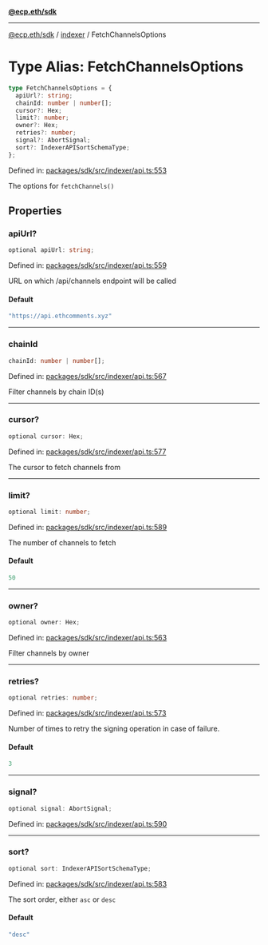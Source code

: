 [**@ecp.eth/sdk**](../../index.mdx)

***

[@ecp.eth/sdk](/sdk-reference/index.mdx) / [indexer](/sdk-reference/indexer/index.mdx) / FetchChannelsOptions

# Type Alias: FetchChannelsOptions

```ts
type FetchChannelsOptions = {
  apiUrl?: string;
  chainId: number | number[];
  cursor?: Hex;
  limit?: number;
  owner?: Hex;
  retries?: number;
  signal?: AbortSignal;
  sort?: IndexerAPISortSchemaType;
};
```

Defined in: [packages/sdk/src/indexer/api.ts:553](https://github.com/ecp-eth/comments-monorepo/blob/main/packages/sdk/src/indexer/api.ts#L553)

The options for `fetchChannels()`

## Properties

### apiUrl?

```ts
optional apiUrl: string;
```

Defined in: [packages/sdk/src/indexer/api.ts:559](https://github.com/ecp-eth/comments-monorepo/blob/main/packages/sdk/src/indexer/api.ts#L559)

URL on which /api/channels endpoint will be called

#### Default

```ts
"https://api.ethcomments.xyz"
```

***

### chainId

```ts
chainId: number | number[];
```

Defined in: [packages/sdk/src/indexer/api.ts:567](https://github.com/ecp-eth/comments-monorepo/blob/main/packages/sdk/src/indexer/api.ts#L567)

Filter channels by chain ID(s)

***

### cursor?

```ts
optional cursor: Hex;
```

Defined in: [packages/sdk/src/indexer/api.ts:577](https://github.com/ecp-eth/comments-monorepo/blob/main/packages/sdk/src/indexer/api.ts#L577)

The cursor to fetch channels from

***

### limit?

```ts
optional limit: number;
```

Defined in: [packages/sdk/src/indexer/api.ts:589](https://github.com/ecp-eth/comments-monorepo/blob/main/packages/sdk/src/indexer/api.ts#L589)

The number of channels to fetch

#### Default

```ts
50
```

***

### owner?

```ts
optional owner: Hex;
```

Defined in: [packages/sdk/src/indexer/api.ts:563](https://github.com/ecp-eth/comments-monorepo/blob/main/packages/sdk/src/indexer/api.ts#L563)

Filter channels by owner

***

### retries?

```ts
optional retries: number;
```

Defined in: [packages/sdk/src/indexer/api.ts:573](https://github.com/ecp-eth/comments-monorepo/blob/main/packages/sdk/src/indexer/api.ts#L573)

Number of times to retry the signing operation in case of failure.

#### Default

```ts
3
```

***

### signal?

```ts
optional signal: AbortSignal;
```

Defined in: [packages/sdk/src/indexer/api.ts:590](https://github.com/ecp-eth/comments-monorepo/blob/main/packages/sdk/src/indexer/api.ts#L590)

***

### sort?

```ts
optional sort: IndexerAPISortSchemaType;
```

Defined in: [packages/sdk/src/indexer/api.ts:583](https://github.com/ecp-eth/comments-monorepo/blob/main/packages/sdk/src/indexer/api.ts#L583)

The sort order, either `asc` or `desc`

#### Default

```ts
"desc"
```
